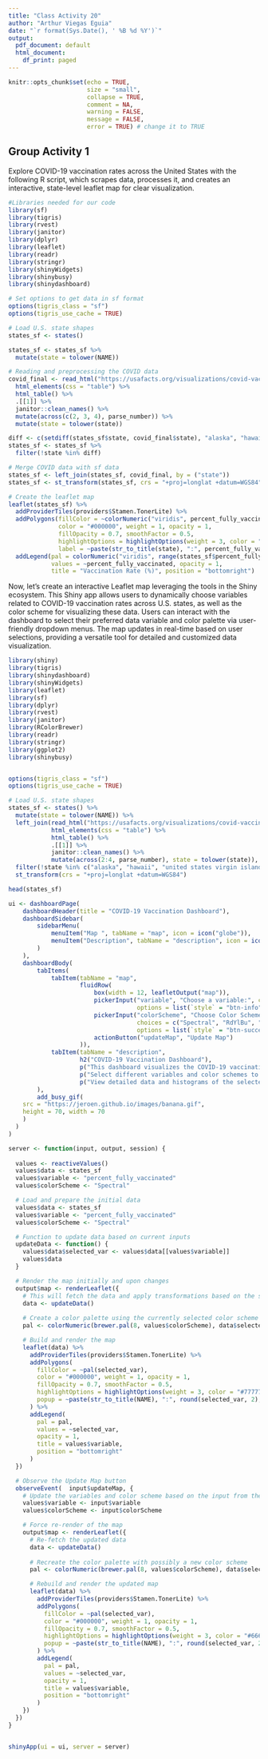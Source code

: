 ```yaml
---
title: "Class Activity 20"
author: "Arthur Viegas Eguia"
date: "`r format(Sys.Date(), ' %B %d %Y')`"
output:
  pdf_document: default
  html_document:
    df_print: paged
---
```


```r
knitr::opts_chunk$set(echo = TRUE, 
                      size = "small", 
                      collapse = TRUE, 
                      comment = NA, 
                      warning = FALSE, 
                      message = FALSE,
                      error = TRUE) # change it to TRUE

```


## Group Activity 1

Explore COVID-19 vaccination rates across the United States with the following R script, which scrapes data, processes it, and creates an interactive, state-level leaflet map for clear visualization.


```r
#Libraries needed for our code
library(sf)
library(tigris)
library(rvest)
library(janitor)
library(dplyr)
library(leaflet)
library(readr)
library(stringr)
library(shinyWidgets)
library(shinybusy)
library(shinydashboard)

# Set options to get data in sf format
options(tigris_class = "sf")
options(tigris_use_cache = TRUE)

# Load U.S. state shapes
states_sf <- states()

states_sf <- states_sf %>% 
  mutate(state = tolower(NAME))

# Reading and preprocessing the COVID data
covid_final <- read_html("https://usafacts.org/visualizations/covid-vaccine-tracker-states/state/minnesota") %>%
  html_elements(css = "table") %>%
  html_table() %>%
  .[[1]] %>%
  janitor::clean_names() %>%
  mutate(across(c(2, 3, 4), parse_number)) %>%
  mutate(state = tolower(state))

diff <- c(setdiff(states_sf$state, covid_final$state), "alaska", "hawaii")
states_sf <- states_sf %>%
  filter(!state %in% diff)

# Merge COVID data with sf data
states_sf <- left_join(states_sf, covid_final, by = ("state"))
states_sf <- st_transform(states_sf, crs = "+proj=longlat +datum=WGS84") 

# Create the leaflet map
leaflet(states_sf) %>%
  addProviderTiles(providers$Stamen.TonerLite) %>%
  addPolygons(fillColor = ~colorNumeric("viridis", percent_fully_vaccinated)(percent_fully_vaccinated),
              color = "#000000", weight = 1, opacity = 1,
              fillOpacity = 0.7, smoothFactor = 0.5,
              highlightOptions = highlightOptions(weight = 3, color = "#777777", bringToFront = TRUE),
              label = ~paste(str_to_title(state), ":", percent_fully_vaccinated, "% fully vaccinated")) %>%
  addLegend(pal = colorNumeric("viridis", range(states_sf$percent_fully_vaccinated, na.rm = TRUE)),
            values = ~percent_fully_vaccinated, opacity = 1,
            title = "Vaccination Rate (%)", position = "bottomright")
```


Now, let's create an interactive Leaflet map leveraging the tools in the Shiny ecosystem. This Shiny app allows users to dynamically choose variables related to COVID-19 vaccination rates across U.S. states, as well as the color scheme for visualizing these data. Users can interact with the dashboard to select their preferred data variable and color palette via user-friendly dropdown menus. The map updates in real-time based on user selections, providing a versatile tool for detailed and customized data visualization.


```r
library(shiny)
library(tigris)
library(shinydashboard)
library(shinyWidgets)
library(leaflet)
library(sf)
library(dplyr)
library(rvest)
library(janitor)
library(RColorBrewer)
library(readr)
library(stringr)
library(ggplot2)
library(shinybusy)


options(tigris_class = "sf")
options(tigris_use_cache = TRUE)

# Load U.S. state shapes
states_sf <- states() %>%
  mutate(state = tolower(NAME)) %>%
  left_join(read_html("https://usafacts.org/visualizations/covid-vaccine-tracker-states/state/minnesota") %>%
            html_elements(css = "table") %>% 
            html_table() %>% 
            .[[1]] %>%
            janitor::clean_names() %>%
            mutate(across(2:4, parse_number), state = tolower(state)), by = "state") %>%
  filter(!state %in% c("alaska", "hawaii", "united states virgin islands", "commonwealth of the northern mariana islands", "guam", "american samoa", "puerto rico")) %>%
  st_transform(crs = "+proj=longlat +datum=WGS84")

head(states_sf)
```



```r
ui <- dashboardPage(
    dashboardHeader(title = "COVID-19 Vaccination Dashboard"),
    dashboardSidebar(
        sidebarMenu(
            menuItem("Map ", tabName = "map", icon = icon("globe")),
            menuItem("Description", tabName = "description", icon = icon("info-circle"))
        )
    ),
    dashboardBody(
        tabItems(
            tabItem(tabName = "map",
                    fluidRow(
                        box(width = 12, leafletOutput("map")),
                        pickerInput("variable", "Choose a variable:", choices = names(states_sf)[16:18],
                                    options = list(`style` = "btn-info"), multiple = FALSE, selected = "percent_fully_vaccinated"),
                        pickerInput("colorScheme", "Choose Color Scheme:", 
                                    choices = c("Spectral", "RdYlBu", "RdYlGn", "PiYG", "PRGn"),
                                    options = list(`style` = "btn-success"), multiple = FALSE, selected = "Spectral"),
                        actionButton("updateMap", "Update Map")
                    )),
            tabItem(tabName = "description",
                    h2("COVID-19 Vaccination Dashboard"),
                    p("This dashboard visualizes the COVID-19 vaccination rates across the U.S. states."),
                    p("Select different variables and color schemes to adjust the map visualization."),
                    p("View detailed data and histograms of the selected variables directly on the map."))
        ),
        add_busy_gif(
    src = "https://jeroen.github.io/images/banana.gif",
    height = 70, width = 70
    )
  )
)

```




```r
server <- function(input, output, session) {
  
  values <- reactiveValues()
  values$data <- states_sf
  values$variable <- "percent_fully_vaccinated"
  values$colorScheme <- "Spectral"

  # Load and prepare the initial data
  values$data <- states_sf
  values$variable <- "percent_fully_vaccinated"  
  values$colorScheme <- "Spectral"  

  # Function to update data based on current inputs
  updateData <- function() {
    values$data$selected_var <- values$data[[values$variable]]
    values$data
  }

  # Render the map initially and upon changes
  output$map <- renderLeaflet({
    # This will fetch the data and apply transformations based on the selected variable
    data <- updateData()
    
    # Create a color palette using the currently selected color scheme
    pal <- colorNumeric(brewer.pal(8, values$colorScheme), data$selected_var)

    # Build and render the map
    leaflet(data) %>%
      addProviderTiles(providers$Stamen.TonerLite) %>%
      addPolygons(
        fillColor = ~pal(selected_var),
        color = "#000000", weight = 1, opacity = 1,
        fillOpacity = 0.7, smoothFactor = 0.5,
        highlightOptions = highlightOptions(weight = 3, color = "#777777", bringToFront = TRUE),
        popup = ~paste(str_to_title(NAME), ":", round(selected_var, 2), "%")
      ) %>%
      addLegend(
        pal = pal, 
        values = ~selected_var, 
        opacity = 1,
        title = values$variable,
        position = "bottomright"
      )
  })

  # Observe the Update Map button
  observeEvent(  input$updateMap, {
    # Update the variables and color scheme based on the input from the UI when the button is pressed
    values$variable <- input$variable
    values$colorScheme <- input$colorScheme

    # Force re-render of the map
    output$map <- renderLeaflet({
      # Re-fetch the updated data
      data <- updateData()
      
      # Recreate the color palette with possibly a new color scheme
      pal <- colorNumeric(brewer.pal(8, values$colorScheme), data$selected_var)

      # Rebuild and render the updated map
      leaflet(data) %>%
        addProviderTiles(providers$Stamen.TonerLite) %>%
        addPolygons(
          fillColor = ~pal(selected_var),
          color = "#000000", weight = 1, opacity = 1,
          fillOpacity = 0.7, smoothFactor = 0.5,
          highlightOptions = highlightOptions(weight = 3, color = "#666666", bringToFront = TRUE),
          popup = ~paste(str_to_title(NAME), ":", round(selected_var, 2), "%")
        ) %>%
        addLegend(
          pal = pal, 
          values = ~selected_var, 
          opacity = 1,
          title = values$variable,
          position = "bottomright"
        )
    })
  })
}


shinyApp(ui = ui, server = server)

```





